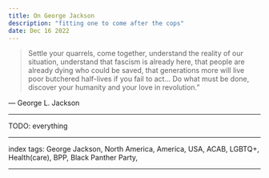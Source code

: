 ```yaml
---
title: On George Jackson
description: "fitting one to come after the cops"
date: Dec 16 2022
---
```


> Settle your quarrels, come together, understand the reality of our situation, understand that fascism is already here, that people are already dying who could be saved, that generations more will live poor butchered half-lives if you fail to act... Do what must be done, discover your humanity and your love in revolution.”

— George L. Jackson

---

TODO: everything

---

index tags: George Jackson, North America, America, USA, ACAB, LGBTQ+, Health(care), BPP, Black Panther Party, 

---
